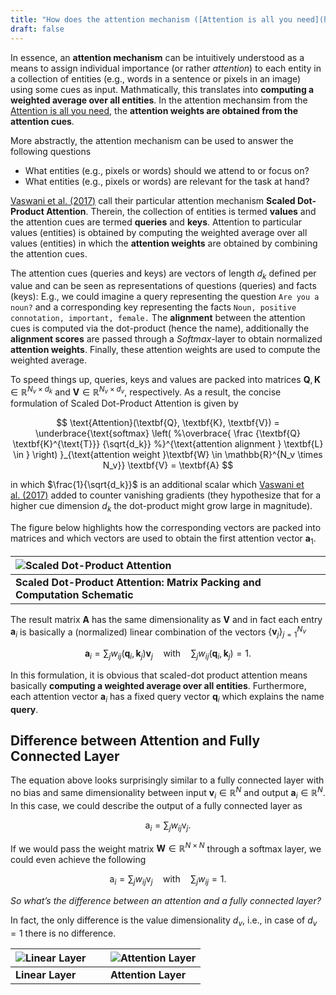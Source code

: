 ```yaml
---
title: "How does the attention mechanism ([Attention is all you need](https://arxiv.org/abs/1706.03762)) work?"
draft: false
---
```


In essence, an **attention mechanism** can be intuitively understood as a means to assign individual
importance (or rather *attention*) to each entity in a collection of entities (e.g., words in a
sentence or pixels in an image) using some cues as input. Mathmatically, this translates into
**computing a weighted average over all entities**. In the attention mechansim from the 
[Attention is all you need](https://arxiv.org/abs/1706.03762), the **attention weights are 
obtained from the attention cues**. 

More abstractly, the attention mechanism can be used to answer the following questions

* What entities (e.g., pixels or words) should we attend to or focus on?
* What entities (e.g., pixels or words) are relevant for the task at hand?

[Vaswani et al. (2017)](https://arxiv.org/abs/1706.03762) call their particular attention mechanism
**Scaled Dot-Product Attention**. Therein, the collection of entities is termed **values** and the
attention cues are termed **queries** and **keys**. Attention to particular values (entities) is
obtained by computing the weighted average over all values (entities) in which the **attention
weights** are obtained by combining the attention cues.

The attention cues (queries and keys) are vectors of length $d_k$ defined per value and can
be seen as representations of questions (queries) and facts (keys): E.g., we could imagine a 
query representing the question `Are you a noun?` and a corresponding key representing the facts 
`Noun, positive connotation, important, female.` The **alignment** between the attention cues
is computed via the dot-product (hence the
name), additionally the **alignment scores** are passed through a *Softmax*-layer to obtain
normalized **attention weights**. Finally, these attention weights are used to compute the weighted
average. 

To speed things up, queries, keys and values are packed into matrices $\textbf{Q}, \textbf{K}
\in \mathbb{R}^{N_v \times d_k}$ and $\textbf{V} \in \mathbb{R}^{N_v \times d_v}$,
respectively. As a result, the concise formulation of Scaled Dot-Product Attention is given by 

$$
\text{Attention}(\textbf{Q}, \textbf{K}, \textbf{V}) = 
\underbrace{\text{softmax} 
	\left(
	%\overbrace{
	\frac {\textbf{Q} \textbf{K}^{\text{T}}} {\sqrt{d_k}}
	%}^{\text{attention alignment }  \textbf{L} \in }
	\right)
}_{\text{attention weight }\textbf{W} \in \mathbb{R}^{N_v \times N_v}} \textbf{V}
= \textbf{A}
$$

in which $\frac{1}{\sqrt{d_k}}$ is an additional scalar which [Vaswani et al. (2017)](https://arxiv.org/abs/1706.03762) 
added to counter vanishing gradients (they hypothesize that for a higher cue dimension $d_k$ the 
dot-product might grow large in magnitude). 

The figure below highlights how the corresponding vectors are packed into matrices and which vectors 
are used to obtain the first attention vector $\textbf{a}_1$.

| ![Scaled Dot-Product Attention](./img/scaled_dot_attention.png "Scaled Dot-Product Attention") |
| :--         |
| **Scaled Dot-Product Attention: Matrix Packing and Computation Schematic** |

The result matrix $\textbf{A}$ has the same dimensionality as $\textbf{V}$ and in fact each entry $\textbf{a}_i$ 
is basically a (normalized) linear combination of the vectors $\{\textbf{v}_j\}_{j=1}^{N_v}$

$$
\textbf{a}_i = \sum_j w_{ij} (\textbf{q}_i, \textbf{k}_j) \textbf{v}_j \quad \text{with} \quad \sum_j w_{ij} (\textbf{q}_i, \textbf{k}_j) = 1.
$$

In this formulation, it is obvious that scaled-dot product attention means basically **computing a weighted
average over all entities**. Furthermore, each attention vector $\textbf{a}_i$ has a fixed query
vector $\textbf{q}_i$ which explains the name **query**.

::: {.callout-tip collapse=true}
## Difference between Attention and Fully Connected Layer

The equation above looks surprisingly similar to a fully connected layer with no bias and 
same dimensionality between input $\textbf{v}_i \in\mathbb{R}^N$ and output $\textbf{a}_i \in \mathbb{R}^N$. 
In this case, we could describe the output of a fully connected layer as 

$$
\text{a}_i = \sum_j w_{ij} \text{v}_j.
$$

If we would pass the weight matrix $\textbf{W} \in \mathbb{R}^{N\times N}$ through a softmax layer, 
we could even achieve the following 

$$
\text{a}_i = \sum_j w_{ij} \text{v}_j \quad \text{with} \quad \sum_{j} w_{ij} = 1.
$$

*So what's the difference between an attention and a fully connected layer?*

In fact, the only difference is the value dimensionality $d_v$, i.e., 
in case of $d_v = 1$ there is no difference.


| ![Linear Layer](./img/linear_layer.png "Linear Layer") | ![Attention Layer](./img/att_layer.png "Attention Layer")
| :--         | :-- |
| **Linear Layer**  | **Attention Layer** |

:::

<!-- ::: {.callout-tip collapse=false} -->
<!-- ## Implementation and Visualization -->
<!---->
<!-- ```{python} -->
<!-- #| code-fold: false -->
<!---->
<!-- import math -->
<!-- import torch  -->
<!---->
<!---->
<!-- def attention( -->
<!--         query_matrix: torch.Tensor,  -->
<!--         key_matrix: torch.Tensor,  -->
<!--         value_matrix: torch.Tensor -->
<!--     ) -> torch.Tensor: -->
<!--     """Simplistic implementation of scaled dot-product attention. -->
<!---->
<!--     Args: -->
<!--         query_matrix (torch.Tensor): shape [batch_size, N_v, d_k] -->
<!--         key_matrix (torch.Tensor):   shape [batch_size, N_v, d_k] -->
<!--         value_matrix (torch.Tensor): shape [batch_size, N_v, d_v] -->
<!---->
<!--     Returns -->
<!--         torch.Tensor:                shape [batch_size, N_v, d_v] -->
<!--     """ -->
<!--     scale_factor = 1 / math.sqrt(query_matrix.size(-1)) -->
<!--     # compute unnormalized attention weights of shape [batch_size, N_v, N_v]  -->
<!--     attn_weights = scale_factor * query_matrix @ key_matrix.transpose(-2, -1) -->
<!--     # normalize attention weights (i.e., sum over last dimension equal to one) -->
<!--     normalized_attn_weights = torch.softmax(attn_weights, dim=-1) -->
<!--     # compute result of shape [batch_size, N_v, d_v]  -->
<!--     return normalized_attn_weights @ value_matrix -->
<!-- ``` -->
<!-- ::: -->
<!---->
<!---->
<!-- ::: {.callout-tip collapse=true} -->
<!-- ## Causal Attention -->
<!---->
<!---->
<!-- ::: -->
<!---->
<!-- ::: {.callout-tip collapse=true} -->
<!-- ##  Self-Attention -->
<!---->
<!-- Self-Attention simply means that the matrices $\textbf{Q}$, $\textbf{K}$ and $\textbf{V}$ are derived  -->
<!-- from the same input embedding, see code below. -->
<!---->
<!-- ```{python} -->
<!---->
<!-- import torch.nn as nn -->
<!---->
<!---->
<!-- class SelfAttentionLayer(nn.Module): -->
<!--     def __init__(self, x_in: int, d_v: int, d_k: int) -> None: -->
<!--         super().__init__() -->
<!---->
<!--         self.key_transformation = nn.Linear(x_in, d_k) -->
<!--         self.query_transformation = nn.Linear(x_in, d_k) -->
<!--         self.value_transformation = nn.Linear(x_in, d_v) -->
<!---->
<!--     def forward(self, x: torch.Tensor) -> torch.Tensor: -->
<!--         key_matrix = self.key_transformation(x) -->
<!--         query_matrix = self.query_transformation(x) -->
<!--         value_matrix = self.value_transformation(x) -->
<!---->
<!--         result = attention( -->
<!--             query_matrix=query_matrix,  -->
<!--             value_matrix=value_matrix, -->
<!--             key_matrix=key_matrix, -->
<!--         ) -->
<!---->
<!--         return result -->
<!-- ``` -->
<!---->
<!-- ::: -->


<!-- ::: {.callout-tip collapse=true} -->
<!-- ##  Multihead-Attention -->
<!---->
<!-- ::: -->
